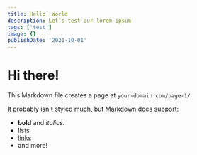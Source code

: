 ```yaml
---
title: Hello, World
description: Let's test our lorem ipsum
tags: ['test']
image: {}
publishDate: '2021-10-01'
---
```


# Hi there!

This Markdown file creates a page at `your-domain.com/page-1/`

It probably isn't styled much, but Markdown does support:

- **bold** and _italics._
- lists
- [links](https://astro.build)
- and more!
